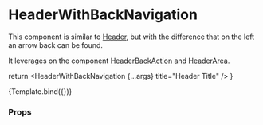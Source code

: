 
<Meta
  title="Components/Header/HeaderWithBackNavigation"
  component={HeaderWithBackNavigation}
/>

# HeaderWithBackNavigation

This component is similar to [Header](/docs/components-header-header--default-story), but with the difference that on the left an arrow back can be found.

It leverages on the component [HeaderBackAction](/docs/components-header-headerbackaction--default-story) and [HeaderArea](/docs/components-header-headerarea--default-story).

  return <HeaderWithBackNavigation {...args} title="Header Title" />
}

<Canvas>
  <Story name="Default">{Template.bind({})}</Story>
</Canvas>

### Props

<ArgsTable story="Default" />
